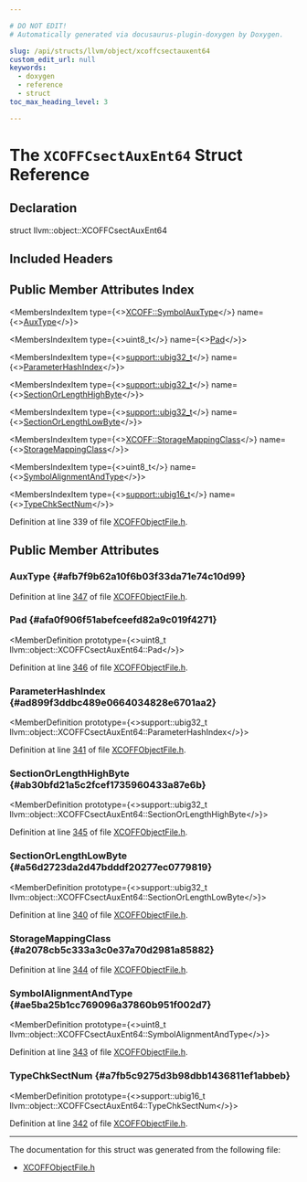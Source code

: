 ```yaml
---

# DO NOT EDIT!
# Automatically generated via docusaurus-plugin-doxygen by Doxygen.

slug: /api/structs/llvm/object/xcoffcsectauxent64
custom_edit_url: null
keywords:
  - doxygen
  - reference
  - struct
toc_max_heading_level: 3

---
```





# The `XCOFFCsectAuxEnt64` Struct Reference

<DoxygenPage pluginConfig={pluginConfig}>



## Declaration

<CodeBlock>struct llvm::object::XCOFFCsectAuxEnt64</CodeBlock>

## Included Headers

<IncludesList>
<IncludesListItem
  filePath="llvm/Object/XCOFFObjectFile.h"
  permalink="/docs/api/files/include/include/llvm/include/llvm/object/xcoffobjectfile-h"
  isLocal="true" />
</IncludesList>

## Public Member Attributes Index

<MembersIndex>

<MembersIndexItem
  type={<><a href="/docs/api/namespaces/llvm/xcoff/#a6d134aed42e1f7be67a8dc02c9bd401f">XCOFF::SymbolAuxType</a></>}
  name={<><a href="#afb7f9b62a10f6b03f33da71e74c10d99">AuxType</a></>}>
</MembersIndexItem>

<MembersIndexItem
  type={<>uint8&#95;t</>}
  name={<><a href="#afa0f906f51abefceefd82a9c019f4271">Pad</a></>}>
</MembersIndexItem>

<MembersIndexItem
  type={<><a href="/docs/api/namespaces/llvm/support/#a9351dc9ad74cfe9ab63829d6926db48c">support::ubig32&#95;t</a></>}
  name={<><a href="#ad899f3ddbc489e0664034828e6701aa2">ParameterHashIndex</a></>}>
</MembersIndexItem>

<MembersIndexItem
  type={<><a href="/docs/api/namespaces/llvm/support/#a9351dc9ad74cfe9ab63829d6926db48c">support::ubig32&#95;t</a></>}
  name={<><a href="#ab30bfd21a5c2fcef1735960433a87e6b">SectionOrLengthHighByte</a></>}>
</MembersIndexItem>

<MembersIndexItem
  type={<><a href="/docs/api/namespaces/llvm/support/#a9351dc9ad74cfe9ab63829d6926db48c">support::ubig32&#95;t</a></>}
  name={<><a href="#a56d2723da2d47bdddf20277ec0779819">SectionOrLengthLowByte</a></>}>
</MembersIndexItem>

<MembersIndexItem
  type={<><a href="/docs/api/namespaces/llvm/xcoff/#abf0ae26de1e332dddf7d1383bb68502c">XCOFF::StorageMappingClass</a></>}
  name={<><a href="#a2078cb5c333a3c0e37a70d2981a85882">StorageMappingClass</a></>}>
</MembersIndexItem>

<MembersIndexItem
  type={<>uint8&#95;t</>}
  name={<><a href="#ae5ba25b1cc769096a37860b951f002d7">SymbolAlignmentAndType</a></>}>
</MembersIndexItem>

<MembersIndexItem
  type={<><a href="/docs/api/namespaces/llvm/support/#a376098dd4338d6055e6a69d0a666ed73">support::ubig16&#95;t</a></>}
  name={<><a href="#a7fb5c9275d3b98dbb1436811ef1abbeb">TypeChkSectNum</a></>}>
</MembersIndexItem>

</MembersIndex>


Definition at line 339 of file <a href="/docs/api/files/include/include/llvm/include/llvm/object/xcoffobjectfile-h">XCOFFObjectFile.h</a>.

<SectionDefinition>

## Public Member Attributes

### AuxType {#afb7f9b62a10f6b03f33da71e74c10d99}

<MemberDefinition
  prototype="XCOFF::SymbolAuxType llvm::object::XCOFFCsectAuxEnt64::AuxType">

Definition at line <a href="/docs/api/files/include/include/llvm/include/llvm/object/xcoffobjectfile-h/#l00347">347</a> of file <a href="/docs/api/files/include/include/llvm/include/llvm/object/xcoffobjectfile-h">XCOFFObjectFile.h</a>.
</MemberDefinition>

### Pad {#afa0f906f51abefceefd82a9c019f4271}

<MemberDefinition
  prototype={<>uint8&#95;t llvm::object::XCOFFCsectAuxEnt64::Pad</>}>

Definition at line <a href="/docs/api/files/include/include/llvm/include/llvm/object/xcoffobjectfile-h/#l00346">346</a> of file <a href="/docs/api/files/include/include/llvm/include/llvm/object/xcoffobjectfile-h">XCOFFObjectFile.h</a>.
</MemberDefinition>

### ParameterHashIndex {#ad899f3ddbc489e0664034828e6701aa2}

<MemberDefinition
  prototype={<>support::ubig32&#95;t llvm::object::XCOFFCsectAuxEnt64::ParameterHashIndex</>}>

Definition at line <a href="/docs/api/files/include/include/llvm/include/llvm/object/xcoffobjectfile-h/#l00341">341</a> of file <a href="/docs/api/files/include/include/llvm/include/llvm/object/xcoffobjectfile-h">XCOFFObjectFile.h</a>.
</MemberDefinition>

### SectionOrLengthHighByte {#ab30bfd21a5c2fcef1735960433a87e6b}

<MemberDefinition
  prototype={<>support::ubig32&#95;t llvm::object::XCOFFCsectAuxEnt64::SectionOrLengthHighByte</>}>

Definition at line <a href="/docs/api/files/include/include/llvm/include/llvm/object/xcoffobjectfile-h/#l00345">345</a> of file <a href="/docs/api/files/include/include/llvm/include/llvm/object/xcoffobjectfile-h">XCOFFObjectFile.h</a>.
</MemberDefinition>

### SectionOrLengthLowByte {#a56d2723da2d47bdddf20277ec0779819}

<MemberDefinition
  prototype={<>support::ubig32&#95;t llvm::object::XCOFFCsectAuxEnt64::SectionOrLengthLowByte</>}>

Definition at line <a href="/docs/api/files/include/include/llvm/include/llvm/object/xcoffobjectfile-h/#l00340">340</a> of file <a href="/docs/api/files/include/include/llvm/include/llvm/object/xcoffobjectfile-h">XCOFFObjectFile.h</a>.
</MemberDefinition>

### StorageMappingClass {#a2078cb5c333a3c0e37a70d2981a85882}

<MemberDefinition
  prototype="XCOFF::StorageMappingClass llvm::object::XCOFFCsectAuxEnt64::StorageMappingClass">

Definition at line <a href="/docs/api/files/include/include/llvm/include/llvm/object/xcoffobjectfile-h/#l00344">344</a> of file <a href="/docs/api/files/include/include/llvm/include/llvm/object/xcoffobjectfile-h">XCOFFObjectFile.h</a>.
</MemberDefinition>

### SymbolAlignmentAndType {#ae5ba25b1cc769096a37860b951f002d7}

<MemberDefinition
  prototype={<>uint8&#95;t llvm::object::XCOFFCsectAuxEnt64::SymbolAlignmentAndType</>}>

Definition at line <a href="/docs/api/files/include/include/llvm/include/llvm/object/xcoffobjectfile-h/#l00343">343</a> of file <a href="/docs/api/files/include/include/llvm/include/llvm/object/xcoffobjectfile-h">XCOFFObjectFile.h</a>.
</MemberDefinition>

### TypeChkSectNum {#a7fb5c9275d3b98dbb1436811ef1abbeb}

<MemberDefinition
  prototype={<>support::ubig16&#95;t llvm::object::XCOFFCsectAuxEnt64::TypeChkSectNum</>}>

Definition at line <a href="/docs/api/files/include/include/llvm/include/llvm/object/xcoffobjectfile-h/#l00342">342</a> of file <a href="/docs/api/files/include/include/llvm/include/llvm/object/xcoffobjectfile-h">XCOFFObjectFile.h</a>.
</MemberDefinition>

</SectionDefinition>

<hr/>

The documentation for this struct was generated from the following file:

<ul>
<li><a href="/docs/api/files/include/include/llvm/include/llvm/object/xcoffobjectfile-h">XCOFFObjectFile.h</a></li>
</ul>

</DoxygenPage>

